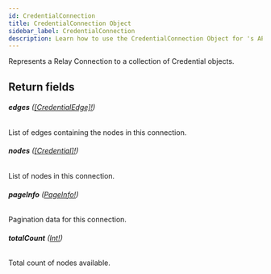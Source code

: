 ```yaml
---
id: CredentialConnection
title: CredentialConnection Object
sidebar_label: CredentialConnection
description: Learn how to use the CredentialConnection Object for 's API.
---
```


Represents a Relay Connection to a collection of Credential objects.

## Return fields

###### <b>edges</b> ([[CredentialEdge]!](api/schema/object/CredentialEdge.mdx))

List of edges containing the nodes in this connection.

###### <b>nodes</b> ([[Credential]!](api/schema/object/Credential.mdx))

List of nodes in this connection.

###### <b>pageInfo</b> ([PageInfo!](api/schema/object/PageInfo.mdx))

Pagination data for this connection.

###### <b>totalCount</b> ([Int!](api/schema/scalar/Int.mdx))

Total count of nodes available.
